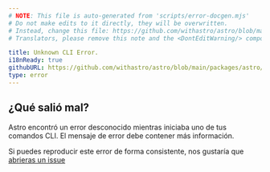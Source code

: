 ```yaml
---
# NOTE: This file is auto-generated from 'scripts/error-docgen.mjs'
# Do not make edits to it directly, they will be overwritten.
# Instead, change this file: https://github.com/withastro/astro/blob/main/packages/astro/src/core/errors/errors-data.ts
# Translators, please remove this note and the <DontEditWarning/> component.

title: Unknown CLI Error.
i18nReady: true
githubURL: https://github.com/withastro/astro/blob/main/packages/astro/src/core/errors/errors-data.ts
type: error
---
```


## ¿Qué salió mal?
Astro encontró un error desconocido mientras iniciaba uno de tus comandos CLI. El mensaje de error debe contener más información.

Si puedes reproducir este error de forma consistente, nos gustaría que [abrieras un issue](https://astro.build/issues/)
